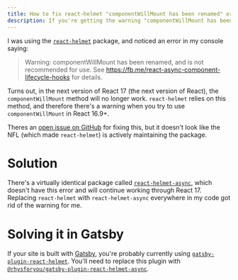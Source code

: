 ```yaml
---
title: How to fix react-helmet "componentWillMount has been renamed" error
description: If you're getting the warning "componentWillMount has been renamed, and is not recommended for use" in React, the culprit may be `react-helmet`. You can easily fix the warning by replacing `react-helmet` with another package, `react-helmet-async`. 
--- 
```


I was using the [`react-helmet`](https://npm.im/react-helmet) package, and noticed an error in my console saying: 

> Warning: componentWillMount has been renamed, and is not recommended for use. See https://fb.me/react-async-component-lifecycle-hooks for details.

Turns out, in the next version of React 17 (the next version of React), the `componentWillMount` method will no longer work. `react-helmet` relies on this method, and therefore there's a warning when you try to use `componentWillMount` in React 16.9+.

Theres an [open issue on GitHub](https://github.com/nfl/react-helmet/issues/465) for fixing this, but it doesn't look like the NFL (which made `react-helmet`) is actively maintaining the package. 


# Solution

There's a virtually identical package called [`react-helmet-async`](https://npm.im/react-helmet-async), which doesn't have this error and will continue working through React 17. Replacing `react-helmet` with `react-helmet-async` everywhere in my code got rid of the warning for me. 

# Solving it in Gatsby

If your site is built with [Gatsby](https://gatsbyjs.org), you're probably currently using [`gatsby-plugin-react-helmet`](https://www.gatsbyjs.org/packages/gatsby-plugin-react-helmet/). You'll need to replace this plugin with [`@rhysforyou/gatsby-plugin-react-helmet-async`](https://www.gatsbyjs.org/packages/@rhysforyou/gatsby-plugin-react-helmet-async). 